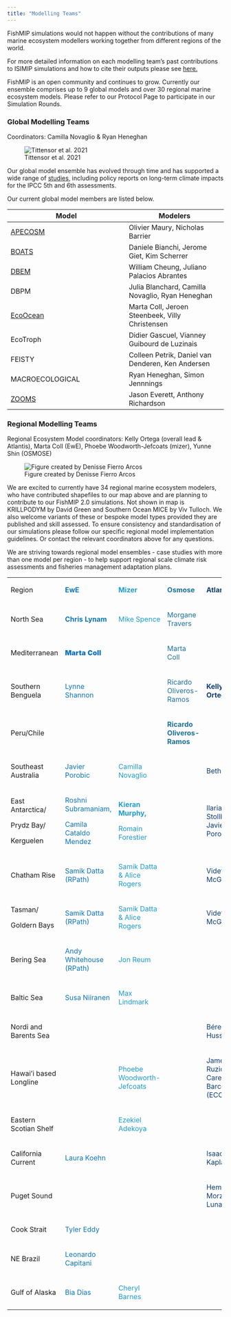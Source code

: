 ```yaml
---
title: "Modelling Teams"
---
```


FishMIP simulations would not happen without the contributions of many marine ecosystem modellers working together from different regions of the world.

For more detailed information on each modelling team's past contributions to ISIMIP simulations and how to cite their outputs please see [here.](https://www.isimip.org/impactmodels/)

FishMIP is an open community and continues to grow. Currently our ensemble comprises up to 9 global models and over 30 regional marine ecosystem models. Please refer to our Protocol Page to participate in our Simulation Rounds.

### Global Modelling Teams

Coordinators: Camilla Novaglio & Ryan Heneghan

![Tittensor et al. 2021](images/tittensoretal2021.png)

Our global model ensemble has evolved through time and has supported a wide range of [studies](publications.html), including policy reports on long-term climate impacts for the IPCC 5th and 6th assessments.

Our current global model members are listed below.

+--------------------------------------------------------------+---------------------------------------------------+
| Model                                                        | Modelers                                          |
+==============================================================+===================================================+
| [APECOSM](https://apecosm.org/)                              | Olivier Maury, Nicholas Barrier                   |
+--------------------------------------------------------------+---------------------------------------------------+
| [BOATS](https://earthsystemdynamics.org/models/boats/)       | Daniele Bianchi, Jerome Giet, Kim Scherrer        |
+--------------------------------------------------------------+---------------------------------------------------+
| [DBEM](https://coru.oceans.ubc.ca/research/)                 | William Cheung, Juliano Palacios Abrantes         |
+--------------------------------------------------------------+---------------------------------------------------+
| DBPM                                                         | Julia Blanchard, Camilla Novaglio, Ryan Heneghan  |
+--------------------------------------------------------------+---------------------------------------------------+
| [EcoOcean](https://ecopathinternational.org/ecoocean/)       | Marta Coll, Jeroen Steenbeek, Villy Christensen   |
+--------------------------------------------------------------+---------------------------------------------------+
| EcoTroph                                                     | Didier Gascuel, Vianney Guibourd de Luzinais      |
+--------------------------------------------------------------+---------------------------------------------------+
| FEISTY                                                       | Colleen Petrik, Daniel van Denderen, Ken Andersen |
+--------------------------------------------------------------+---------------------------------------------------+
| MACROECOLOGICAL                                              | Ryan Heneghan, Simon Jennnings                    |
+--------------------------------------------------------------+---------------------------------------------------+
| [ZOOMS](https://github.com/MathMarEcol/ZoopModelSizeSpectra) | Jason Everett, Anthony Richardson                 |
+--------------------------------------------------------------+---------------------------------------------------+

### Regional Modelling Teams

Regional Ecosystem Model coordinators: Kelly Ortega (overall lead & Atlantis), Marta Coll (EwE), Phoebe Woodworth-Jefcoats (mizer), Yunne Shin (OSMOSE)

![Figure created by Denisse Fierro Arcos](images/FishMIP_regional_models.png)

We are excited to currently have 34 regional marine ecosystem modelers, who have contributed shapefiles to our map above and are planning to contribute to our FishMIP 2.0 simulations. Not shown in map is KRILLPODYM by David Green and Southern Ocean MICE by Viv Tulloch. We also welcome variants of these or bespoke model types provided they are published and skill assessed. To ensure consistency and standardisation of our simulations please follow our specific regional model implementation guidelines. Or contact the relevant coordinators above for any questions.

We are striving towards regional model ensembles - case studies with more than one model per region - to help support regional scale climate risk assessments and fisheries management adaptation plans.

+------------------------+------------------------------------------------+-------------------------------------+-------------------------------------------------+-------------------------------------------------+
| ::: bold               | ::: {.bold style="color: #0F75BC"}             | ::: {.bold style="color:  #1f9bcf"} | ::: {.bold style="color: #1e729d"}              | ::: {.bold style="color: #113e74"}              |
| Region                 | **EwE**                                        | **Mizer**                           | **Osmose**                                      | **Atlantis**                                    |
| :::                    | :::                                            | :::                                 | :::                                             | :::                                             |
+------------------------+------------------------------------------------+-------------------------------------+-------------------------------------------------+-------------------------------------------------+
| ::: bold-p             | ::: {style="color: #0F75BC;font-weight: bold"} | ::: {style="color:  #1f9bcf"}       | ::: {style="color: #1e729d"}                    |                                                 |
| North Sea              | Chris Lynam                                    | Mike Spence                         | Morgane Travers                                 |                                                 |
| :::                    | :::                                            | :::                                 | :::                                             |                                                 |
+------------------------+------------------------------------------------+-------------------------------------+-------------------------------------------------+-------------------------------------------------+
| ::: bold-p             | ::: {style="color: #0F75BC;font-weight: 900"}  |                                     | ::: {style="color: #1e729d"}                    |                                                 |
| Mediterranean          | Marta Coll                                     |                                     | Marta Coll                                      |                                                 |
| :::                    | :::                                            |                                     | :::                                             |                                                 |
+------------------------+------------------------------------------------+-------------------------------------+-------------------------------------------------+-------------------------------------------------+
| ::: bold-p             | ::: {style="color: #0F75BC"}                   |                                     | ::: {style="color: #1e729d"}                    | ::: {style="color: #113e74; font-weight: bold"} |
| Southern Benguela      | Lynne Shannon                                  |                                     | Ricardo Oliveros-Ramos                          | **Kelly Ortega**                                |
| :::                    | :::                                            |                                     | :::                                             | :::                                             |
+------------------------+------------------------------------------------+-------------------------------------+-------------------------------------------------+-------------------------------------------------+
| ::: bold-p             |                                                |                                     | ::: {style="color: #1e729d; font-weight: bold"} |                                                 |
| Peru/Chile             |                                                |                                     | **Ricardo Oliveros-Ramos**                      |                                                 |
| :::                    |                                                |                                     | :::                                             |                                                 |
+------------------------+------------------------------------------------+-------------------------------------+-------------------------------------------------+-------------------------------------------------+
| ::: bold-p             | ::: {style="color: #0F75BC"}                   | ::: {style="color:  #1f9bcf"}       |                                                 | ::: {style="color: #113e74"}                    |
| Southeast Australia    | Javier Porobic                                 | Camilla Novaglio                    |                                                 | Beth Fulton                                     |
| :::                    | :::                                            | :::                                 |                                                 | :::                                             |
+------------------------+------------------------------------------------+-------------------------------------+-------------------------------------------------+-------------------------------------------------+
| ::: bold-p             | ::: {style="color: #0F75BC"}                   | ::: {style="color:  #1f9bcf"}       |                                                 | ::: {style="color: #113e74"}                    |
| East Antarctica/       | Roshni Subramaniam,                            | ::: {style="font-weight: bold"}     |                                                 | Ilaria Stollberg , Javier Porobic               |
|                        |                                                | **Kieran Murphy,**                  |                                                 | :::                                             |
| Prydz Bay/             | Camila Cataldo Mendez                          | :::                                 |                                                 |                                                 |
|                        | :::                                            |                                     |                                                 |                                                 |
| Kerguelen              |                                                | Romain Forestier                    |                                                 |                                                 |
| :::                    |                                                | :::                                 |                                                 |                                                 |
+------------------------+------------------------------------------------+-------------------------------------+-------------------------------------------------+-------------------------------------------------+
| ::: bold-p             | ::: {style="color: #0F75BC"}                   | ::: {style="color:  #1f9bcf"}       |                                                 | ::: {style="color: #113e74"}                    |
| Chatham Rise           | Samik Datta (RPath)                            | Samik Datta & Alice Rogers          |                                                 | Vidette McGregor                                |
| :::                    | :::                                            | :::                                 |                                                 | :::                                             |
+------------------------+------------------------------------------------+-------------------------------------+-------------------------------------------------+-------------------------------------------------+
| ::: bold-p             | ::: {style="color: #0F75BC"}                   | ::: {style="color:  #1f9bcf"}       |                                                 | ::: {style="color: #113e74"}                    |
| Tasman/                | Samik Datta (RPath)                            | Samik Datta & Alice Rogers          |                                                 | Vidette McGregor                                |
|                        | :::                                            | :::                                 |                                                 | :::                                             |
| Goldern Bays           |                                                |                                     |                                                 |                                                 |
| :::                    |                                                |                                     |                                                 |                                                 |
+------------------------+------------------------------------------------+-------------------------------------+-------------------------------------------------+-------------------------------------------------+
| ::: bold-p             | ::: {style="color: #0F75BC"}                   | ::: {style="color:  #1f9bcf"}       |                                                 |                                                 |
| Bering Sea             | Andy Whitehouse (RPath)                        | Jon Reum                            |                                                 |                                                 |
| :::                    | :::                                            | :::                                 |                                                 |                                                 |
+------------------------+------------------------------------------------+-------------------------------------+-------------------------------------------------+-------------------------------------------------+
| ::: bold-p             | ::: {style="color: #0F75BC"}                   | ::: {style="color:  #1f9bcf"}       |                                                 |                                                 |
| Baltic Sea             | Susa Niiranen                                  | Max Lindmark                        |                                                 |                                                 |
| :::                    | :::                                            | :::                                 |                                                 |                                                 |
+------------------------+------------------------------------------------+-------------------------------------+-------------------------------------------------+-------------------------------------------------+
| ::: bold-p             |                                                |                                     |                                                 | ::: {style="color: #113e74"}                    |
| Nordi and Barents Sea  |                                                |                                     |                                                 | Bérengère Husson                                |
| :::                    |                                                |                                     |                                                 | :::                                             |
+------------------------+------------------------------------------------+-------------------------------------+-------------------------------------------------+-------------------------------------------------+
| ::: bold-p             |                                                | ::: {style="color:  #1f9bcf"}       |                                                 | ::: {style="color: #113e74"}                    |
| Hawai'i based Longline |                                                | Phoebe Woodworth-Jefcoats           |                                                 | James Ruzicka & Caren Barcelo (ECOTRAN)         |
| :::                    |                                                | :::                                 |                                                 | :::                                             |
+------------------------+------------------------------------------------+-------------------------------------+-------------------------------------------------+-------------------------------------------------+
| ::: bold-p             |                                                | ::: {style="color:  #1f9bcf"}       |                                                 |                                                 |
| Eastern Scotian Shelf  |                                                | Ezekiel Adekoya                     |                                                 |                                                 |
| :::                    |                                                | :::                                 |                                                 |                                                 |
+------------------------+------------------------------------------------+-------------------------------------+-------------------------------------------------+-------------------------------------------------+
| ::: bold-p             | ::: {style="color: #0F75BC"}                   |                                     |                                                 | ::: {style="color: #113e74"}                    |
| California Current     | Laura Koehn                                    |                                     |                                                 | Isaac Kaplan                                    |
| :::                    | :::                                            |                                     |                                                 | :::                                             |
+------------------------+------------------------------------------------+-------------------------------------+-------------------------------------------------+-------------------------------------------------+
| ::: bold-p             |                                                |                                     |                                                 | ::: {style="color: #113e74"}                    |
| Puget Sound            |                                                |                                     |                                                 | Hem Morzaria-Luna                               |
| :::                    |                                                |                                     |                                                 | :::                                             |
+------------------------+------------------------------------------------+-------------------------------------+-------------------------------------------------+-------------------------------------------------+
| ::: bold-p             | ::: {style="color: #0F75BC"}                   |                                     |                                                 |                                                 |
| Cook Strait            | Tyler Eddy                                     |                                     |                                                 |                                                 |
| :::                    | :::                                            |                                     |                                                 |                                                 |
+------------------------+------------------------------------------------+-------------------------------------+-------------------------------------------------+-------------------------------------------------+
| ::: bold-p             | ::: {style="color: #0F75BC"}                   |                                     |                                                 |                                                 |
| NE Brazil              | Leonardo Capitani                              |                                     |                                                 |                                                 |
| :::                    | :::                                            |                                     |                                                 |                                                 |
+------------------------+------------------------------------------------+-------------------------------------+-------------------------------------------------+-------------------------------------------------+
| ::: bold-p             | ::: {style="color: #0F75BC"}                   | ::: {style="color:  #1f9bcf"}       |                                                 |                                                 |
| Gulf of Alaska         | Bia Dias                                       | Cheryl Barnes                       |                                                 |                                                 |
| :::                    | :::                                            | :::                                 |                                                 |                                                 |
+------------------------+------------------------------------------------+-------------------------------------+-------------------------------------------------+-------------------------------------------------+

#### 
